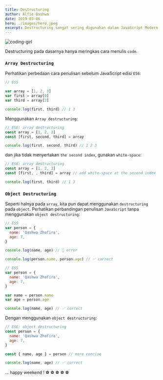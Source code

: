 ```yaml
---
title: Destructuring
author: Alfie Qashwa
date: 2019-03-06
hero: ./images/hero.jpeg
excerpt: Destructuring sangat sering digunakan dalam JavaScript Modern untuk menulis kode lebih concise.
---
```


![coding-girl](https://source.unsplash.com/NdFREMS5P08)

Destructuring pada dasarnya hanya meringkas cara menulis `code`.

### `Array Destructuring`

Perhatikan perbedaan cara penulisan sebelum JavaScript edisi `ES6`:

```js
// ES5

var array = [1, 2, 3]
var first = array[0]
var third = array[2]

console.log(first, third) // 1 3
```

Menggunakan `Array destructuring`:

```javascript {3}
// ES6: array destructuring
const array = [1, 2, 3]
const [first, second, third] = array

console.log(first, second, third) // 1 2 3
```

dan jika tidak menyertakan `the second index`, gunakan `white-space`:

```js {3}
// ES6: array destructuring
const array = [1, 2, 3]
const [first, , third] = array // add white-space at the second index

console.log(first, third) // 1 3
```

### `Object Destructuring`

Seperti halnya pada `array`, kita pun dapat menggunakan `destructuring` pada `object`. Perhatikan perbandingan penulisan `JavaScript` tanpa menggunakan `object destructuring`:

```js
// ES5
var person = {
  name: 'Qashwa Zhafira',
  age: 7,
}

console.log(name, age) // 🔴 error

console.log(person.name, person.age) // ✅ correct
```

```js
// ES5
var person = {
  name: 'Qashwa Zhafira',
  age: 7,
}

var name = person.name
var age = person.age

console.log(name, age) // ✅ correct
```

Dengan menggunakan `object destructuring`:

```js {7}
// ES6: object destructuring
const person = {
  name: 'Qashwa Zhafira',
  age: 7,
}

const { name, age } = person // more concise

console.log(name, age) // ✅ correct
```

... happy weekend !
⚽ ⚽ ⚽ ⚽ ⚽
